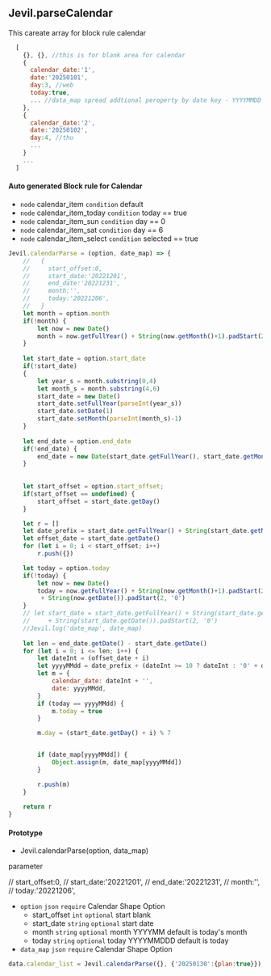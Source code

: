 
## Jevil.parseCalendar

This careate array for block rule calendar 

```js filename="Return Value Example"
  [
    {}, {}, //this is for blank area for calendar
    {
      calendar_date:'1', 
      date:'20250101',
      day:3, //web
      today:true, 
      ... //data_map spread addtional peroperty by date key - YYYYMMDD
    },
    {
      calendar_date:'2', 
      date:'20250102',
      day:4, //thu
      ...
    }
    ...
  ]
```

#### Auto generated Block rule for Calendar
 - `node` calendar_item `condition` default
 - `node` calendar_item_today `condition` today == true
 - `node` calendar_item_sun `condition` day == 0
 - `node` calendar_item_sat `condition` day == 6
 - `node` calendar_item_select `condition` selected == true


```js filename="Jevil.calendarParse source"
Jevil.calendarParse = (option, date_map) => {
    //   {
    //     start_offset:0,
    //     start_date:'20221201',
    //     end_date:'20221231',
    //     month:'',
    //     today:'20221206',
    //   }
    let month = option.month
    if(!month) {
        let now = new Date()
        month = now.getFullYear() + String(now.getMonth()+1).padStart(2, '0')
    } 
    
    let start_date = option.start_date
    if(!start_date)
    {
        let year_s = month.substring(0,4)
        let month_s = month.substring(4,6)
        start_date = new Date()
        start_date.setFullYear(parseInt(year_s))
        start_date.setDate(1)
        start_date.setMonth(parseInt(month_s)-1)
    }
    
    let end_date = option.end_date
    if(!end_date) {
        end_date = new Date(start_date.getFullYear(), start_date.getMonth()+1, 0);
    }
    
    
    let start_offset = option.start_offset;
    if(start_offset == undefined) {
        start_offset = start_date.getDay()
    }

    let r = []
    let date_prefix = start_date.getFullYear() + String(start_date.getMonth()+1).padStart(2, '0')
    let offset_date = start_date.getDate()
    for (let i = 0; i < start_offset; i++)
        r.push({})

    let today = option.today
    if(!today) {
        let now = new Date()
        today = now.getFullYear() + String(now.getMonth()+1).padStart(2, '0')
         + String(now.getDate()).padStart(2, '0')
    }
    // let start_date = start_date.getFullYear() + String(start_date.getMonth()+1).padStart(2, '0') 
    //     + String(start_date.getDate()).padStart(2, '0')
    //Jevil.log('date_map', date_map)
    
    let len = end_date.getDate() - start_date.getDate()
    for (let i = 0; i <= len; i++) {
        let dateInt = (offset_date + i)
        let yyyyMMdd = date_prefix + (dateInt >= 10 ? dateInt : '0' + dateInt)
        let m = {
            calendar_date: dateInt + '',
            date: yyyyMMdd,
        }
        if (today == yyyyMMdd) {
            m.today = true
        }

        m.day = (start_date.getDay() + i) % 7


        if (date_map[yyyyMMdd]) {
            Object.assign(m, date_map[yyyyMMdd])
        }

        r.push(m)
    }
    
    return r
}
```
#### Prototype
- Jevil.calendarParse(option, data_map)

parameter

//     start_offset:0,
    //     start_date:'20221201',
    //     end_date:'20221231',
    //     month:'',
    //     today:'20221206',

- `option` `json` `require` Calendar Shape Option
  - start_offset `int` `optional` start blank
  - start_date `string` `optional` start date
  - month `string` `optional` month YYYYMM default is today's month
  - today `string` `optional` today YYYYMMDDD default is today
- `data_map` `json` `require` Calendar Shape Option

```js filename="Example code"
data.calendar_list = Jevil.calendarParse({}, {'20250130':{plan:true}});
```


